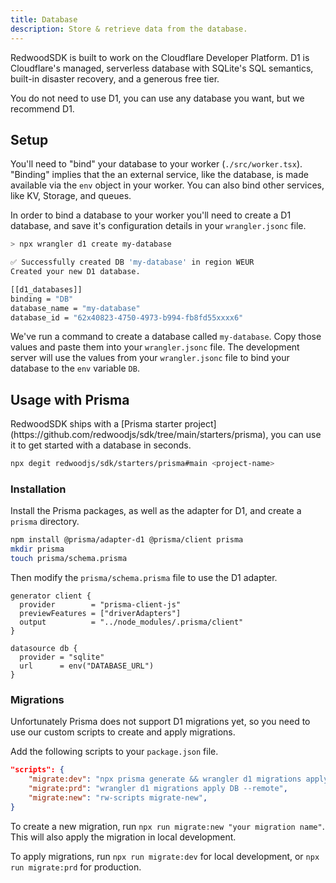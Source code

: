 ```yaml
---
title: Database
description: Store & retrieve data from the database.
---
```



RedwoodSDK is built to work on the Cloudflare Developer Platform. D1 is Cloudflare's managed, serverless database with SQLite's SQL semantics, built-in disaster recovery, and a generous free tier.

<Aside type="note" title="Pick your poison">
  You do not need to use D1, you can use any database you want, but we recommend
  D1.
</Aside>

## Setup

You'll need to "bind" your database to your worker (`./src/worker.tsx`). "Binding" implies that the an external service, like the database, is made available via the `env` object in your worker. You can also bind other services, like KV, Storage, and queues.

In order to bind a database to your worker you'll need to create a D1 database, and save it's configuration details in your `wrangler.jsonc` file.

```bash showLineNumbers=false withOutput
> npx wrangler d1 create my-database

✅ Successfully created DB 'my-database' in region WEUR
Created your new D1 database.

[[d1_databases]]
binding = "DB"
database_name = "my-database"
database_id = "62x40823-4750-4973-b994-fb8fd55xxxx6"
```

We've run a command to create a database called `my-database`. Copy those values and paste them into your `wrangler.jsonc` file. The development server will use the values from your `wrangler.jsonc` file to bind your database to the `env` variable `DB`.

## Usage with Prisma

<Aside type="note" title="Prisma Starter">
RedwoodSDK ships with a [Prisma starter project](https://github.com/redwoodjs/sdk/tree/main/starters/prisma), you can use it to get started with a database in seconds.

```bash frame="none"
npx degit redwoodjs/sdk/starters/prisma#main <project-name>
```

</Aside>

### Installation

Install the Prisma packages, as well as the adapter for D1, and create a `prisma` directory.

```bash showLineNumbers=false
npm install @prisma/adapter-d1 @prisma/client prisma
mkdir prisma
touch prisma/schema.prisma
```

Then modify the `prisma/schema.prisma` file to use the D1 adapter.

```prisma title="prisma/schema.prisma"
generator client {
  provider        = "prisma-client-js"
  previewFeatures = ["driverAdapters"]
  output          = "../node_modules/.prisma/client"
}

datasource db {
  provider = "sqlite"
  url      = env("DATABASE_URL")
}
```

### Migrations

Unfortunately Prisma does not support D1 migrations yet, so you need to use our custom scripts to create and apply migrations.

Add the following scripts to your `package.json` file.

```json title="package.json"
"scripts": {
    "migrate:dev": "npx prisma generate && wrangler d1 migrations apply DB --local",
    "migrate:prd": "wrangler d1 migrations apply DB --remote",
    "migrate:new": "rw-scripts migrate-new",
}
```

To create a new migration, run `npx run migrate:new "your migration name"`. This will also apply the migration in local development.

To apply migrations, run `npx run migrate:dev` for local development, or `npx run migrate:prd` for production.
